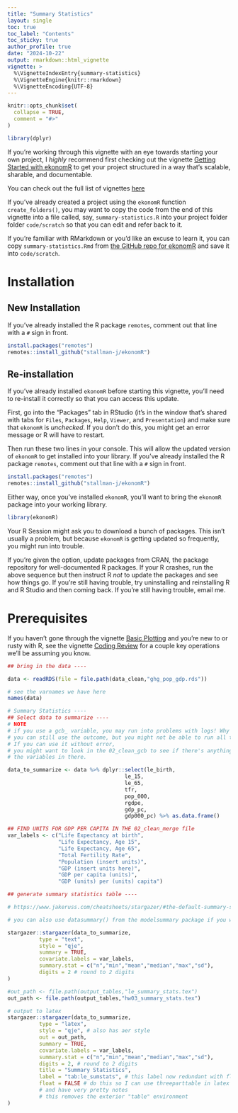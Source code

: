 ```yaml
---
title: "Summary Statistics"
layout: single
toc: true
toc_label: "Contents"
toc_sticky: true
author_profile: true
date: "2024-10-22"
output: rmarkdown::html_vignette
vignette: >
  %\VignetteIndexEntry{summary-statistics}
  %\VignetteEngine{knitr::rmarkdown}
  %\VignetteEncoding{UTF-8}
---
```

```r
knitr::opts_chunk$set(
  collapse = TRUE,
  comment = "#>"
)

library(dplyr)
```


If you're working through this vignette with an eye towards starting your own project, I *highly* recommend first checking out the vignette [Getting Started with ekonomR](https://stallman-j.github.io/ekonomR/vignettes/getting-started-with-ekonomR/) to get your project structured in a way that's scalable, sharable, and documentable. 

You can check out the full list of vignettes [here](https://stallman-j.github.io/ekonomR/vignettes/vignettes/)

If you've already created a project using the `ekonomR` function `create_folders()`, you may want to copy the code from the end of this vignette into a file called, say, `summary-statistics.R` into your project folder folder `code/scratch` so that you can edit and refer back to it.

If you're familiar with RMarkdown or you'd like an excuse to learn it, you can copy `summary-statistics.Rmd` from [the GitHub repo for ekonomR](https://github.com/stallman-j/ekonomR/blob/main/vignettes/summary-statistics.Rmd) and save it into `code/scratch`.

# Installation 

## New Installation

If you've already installed the R package `remotes`, comment out that line with a `#` sign in front.


``` r
install.packages("remotes") 
remotes::install_github("stallman-j/ekonomR")
```

## Re-installation 

If you've already installed `ekonomR` before starting this vignette, you'll need to re-install it correctly so that you can access this update.

First, go into the "Packages" tab in RStudio (it's in the window that's shared with tabs for `Files`, `Packages`, `Help`, `Viewer`, and `Presentation`) and make sure that `ekonomR` is *unchecked*. If you don't do this, you might get an error message or R will have to restart.

Then run these two lines in your console. This will allow the updated version of `ekonomR` to get installed into your library. If you've already installed the R package `remotes`, comment out that line with a `#` sign in front.


``` r
install.packages("remotes") 
remotes::install_github("stallman-j/ekonomR")
```

Either way, once you've installed `ekonomR`, you'll want to bring the `ekonomR` package into your working library.


``` r
library(ekonomR)
```

Your R Session might ask you to download a bunch of packages. This isn't usually a problem, but because `ekonomR` is getting updated so frequently, you might run into trouble.

If you're given the option, update packages from CRAN, the package repository for well-documented R packages. If your R crashes, run the above sequence but then instruct R *not* to update the packages and see how things go. If you're still having trouble, try uninstalling and reinstalling R and R Studio and then coming back. If you're still having trouble, email me.


# Prerequisites

If you haven't gone through the vignette [Basic Plotting](https://stallman-j.github.io/ekonomR/vignettes/basic-plotting/) and you're new to or rusty with R, see the vignette [Coding Review](https://stallman-j.github.io/ekonomR/vignettes/coding-review/) for a couple key operations we'll be assuming you know.

``` r
## bring in the data ----

data <- readRDS(file = file.path(data_clean,"ghg_pop_gdp.rds"))

# see the varnames we have here
names(data)

# Summary Statistics ----
## Select data to summarize ----
# NOTE
# if you use a gcb_ variable, you may run into problems with logs! Why is this?
# you can still use the outcome, but you might not be able to run all the regressions
# If you can use it without error,
# you might want to look in the 02_clean_gcb to see if there's anything weird about
# the variables in there.

data_to_summarize <- data %>% dplyr::select(le_birth,
                                     le_15,
                                     le_65,
                                     tfr,
                                     pop_000,
                                     rgdpe,
                                     gdp_pc,
                                     gdp000_pc) %>% as.data.frame()

## FIND UNITS FOR GDP PER CAPITA IN THE 02_clean_merge file
var_labels <- c("Life Expectancy at birth",
                "Life Expectancy, Age 15",
                "Life Expectancy, Age 65",
                "Total Fertility Rate",
                "Population (insert units)",
                "GDP (insert units here)",
                "GDP per capita (units)",
                "GDP (units) per (units) capita")

## generate summary statistics table ----

# https://www.jakeruss.com/cheatsheets/stargazer/#the-default-summary-statistics-table

# you can also use datasummary() from the modelsummary package if you want more customizability

stargazer::stargazer(data_to_summarize,
          type = "text",
          style = "qje",
          summary = TRUE,
          covariate.labels = var_labels,
          summary.stat = c("n","min","mean","median","max","sd"),
          digits = 2 # round to 2 digits
)

#out_path <- file.path(output_tables,"le_summary_stats.tex")
out_path <- file.path(output_tables,"hw03_summary_stats.tex")

# output to latex
stargazer::stargazer(data_to_summarize,
          type = "latex",
          style = "qje", # also has aer style
          out = out_path,
          summary = TRUE,
          covariate.labels = var_labels,
          summary.stat = c("n","min","mean","median","max","sd"),
          digits = 2, # round to 2 digits
          title = "Summary Statistics",
          label = "tab:le_sumstats", # this label now redundant with float = FALSE
          float = FALSE # do this so I can use threeparttable in latex
          # and have very pretty notes
          # this removes the exterior "table" environment
)
```
